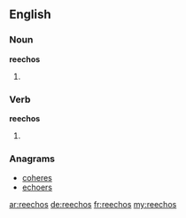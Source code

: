 ==English==

===Noun===
'''reechos'''

# {{plural of|reecho}}

===Verb===
'''reechos'''

# {{third-person singular of|reecho}}

===Anagrams===
* [[coheres#English|coheres]]
* [[echoers#English|echoers]]

[[ar:reechos]]
[[de:reechos]]
[[fr:reechos]]
[[my:reechos]]
